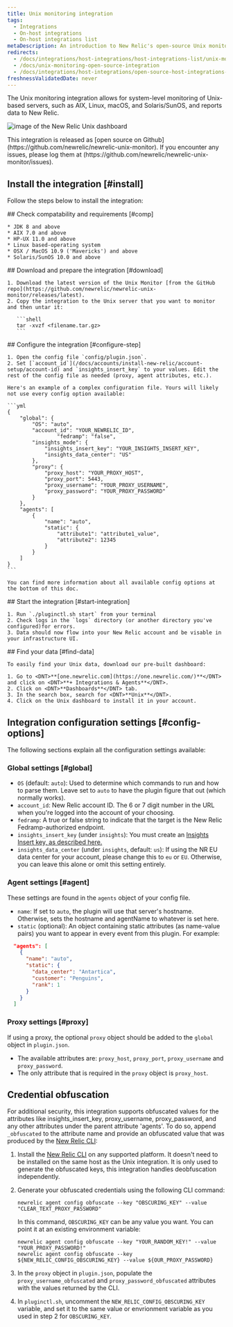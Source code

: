 ```yaml
---
title: Unix monitoring integration
tags:
  - Integrations
  - On-host integrations
  - On-host integrations list
metaDescription: An introduction to New Relic's open-source Unix monitoring integration.
redirects:
  - /docs/integrations/host-integrations/host-integrations-list/unix-monitoring-integration
  - /docs/unix-monitoring-open-source-integration
  - /docs/integrations/host-integrations/open-source-host-integrations-list/unix-monitoring-open-source-integration
freshnessValidatedDate: never
---
```


The Unix monitoring integration allows for system-level monitoring of Unix-based servers, such as AIX, Linux, macOS, and Solaris/SunOS, and reports data to New Relic.

<img
  title="unix"
  alt="image of the New Relic Unix dashboard"
  src="/images/infrastructure_screenshot-crop_unix-dashboard.webp"
/>

<Callout variant="tip">
  This integration is released as [open source on Github](https://github.com/newrelic/newrelic-unix-monitor). If you encounter any issues, please log them at (https://github.com/newrelic/newrelic-unix-monitor/issues).
</Callout>

## Install the integration [#install]

Follow the steps below to install the integration:

<Steps>
  <Step>
    ## Check compatability and requirements [#comp]

    * JDK 8 and above
    * AIX 7.0 and above
    * HP-UX 11.0 and above
    * Linux based-operating system
    * OSX / MacOS 10.9 ('Mavericks') and above
    * Solaris/SunOS 10.0 and above
  </Step>

  <Step>
    ## Download and prepare the integration [#download]

    1. Download the latest version of the Unix Monitor [from the GitHub repo](https://github.com/newrelic/newrelic-unix-monitor/releases/latest).
    2. Copy the integration to the Unix server that you want to monitor and then untar it:

       ```shell
       tar -xvzf <filename.tar.gz>
       ```
  </Step>

  <Step>
    ## Configure the integration [#configure-step]

    1. Open the config file `config/plugin.json`.
    2. Set [`account_id`](/docs/accounts/install-new-relic/account-setup/account-id) and `insights_insert_key` to your values. Edit the rest of the config file as needed (proxy, agent attributes, etc.).

    Here's an example of a complex configuration file. Yours will likely not use every config option available:

    ```yml
    {
        "global": {
            "OS": "auto",
            "account_id": "YOUR_NEWRELIC_ID",
                    "fedramp": "false",
            "insights_mode": {
                "insights_insert_key": "YOUR_INSIGHTS_INSERT_KEY",
                "insights_data_center": "US"
            },
            "proxy": {
                "proxy_host": "YOUR_PROXY_HOST",
                "proxy_port": 5443,
                "proxy_username": "YOUR_PROXY_USERNAME",
                "proxy_password": "YOUR_PROXY_PASSWORD"
            }
        },
        "agents": [
            {
                "name": "auto",
                "static": {
                    "attribute1": "attribute1_value",
                    "attribute2": 12345
                }
            }
        ]
    }
    ```

    You can find more information about all available config options at the bottom of this doc.
  </Step>

  <Step>
    ## Start the integration [#start-integration]

    1. Run `./pluginctl.sh start` from your terminal
    2. Check logs in the `logs` directory (or another directory you've configured)for errors.
    3. Data should now flow into your New Relic account and be visable in your infrastructure UI.
  </Step>

  <Step>
    ## Find your data [#find-data]

    To easily find your Unix data, download our pre-built dashboard:

    1. Go to <DNT>**[one.newrelic.com](https://one.newrelic.com/)**</DNT> and click on <DNT>**+ Integrations & Agents**</DNT>.
    2. Click on <DNT>**Dashboards**</DNT> tab.
    3. In the search box, search for <DNT>**Unix**</DNT>.
    4. Click on the Unix dashboard to install it in your account.
  </Step>
</Steps>

## Integration configuration settings [#config-options]

The following sections explain all the configuration settings available:

### Global settings [#global]

* `OS` (default: `auto`): Used to determine which commands to run and how to parse them. Leave set to `auto` to have the plugin figure that out (which normally works).
* `account_id`: New Relic account ID. The 6 or 7 digit number in the URL when you're logged into the account of your choosing.
* `fedramp`: A true or false string to indicate that the target is the New Relic Fedramp-authorized endpoint.
* `insights_insert_key` (under `insights`): You must create an [Insights Insert key, as described here.](/docs/insights/insights-data-sources/custom-data/insert-custom-events-insights-api#register)
* `insights_data_center` (under `insights`, default: `us`): If using the NR EU data center for your account, please change this to `eu` or `EU`. Otherwise, you can leave this alone or omit this setting entirely.

### Agent settings [#agent]

These settings are found in the `agents` object of your config file.

* `name`: If set to `auto`, the plugin will use that server's hostname. Otherwise, sets the hostname and agentName to whatever is set here.
* `static` (optional): An object containing static attributes (as name-value pairs) you want to appear in every event from this plugin. For example:

```json
  "agents": [
    {
      "name": "auto",
      "static": {
        "data_center": "Antartica",
        "customer": "Penguins",
        "rank": 1
      }
    }
  ]
```

### Proxy settings [#proxy]

If using a proxy, the optional `proxy` object should be added to the `global` object in `plugin.json`.

* The available attributes are: `proxy_host`, `proxy_port`, `proxy_username` and `proxy_password`.
* The only attribute that is required in the `proxy` object is `proxy_host`.

## Credential obfuscation

For additional security, this integration supports obfuscated values for the attributes like insights_insert_key, proxy_username, proxy_password, and any other attributes under the parent attribute 'agents'. To do so, append  `_obfuscated` to the attribute name and provide  an obfuscated value that was produced by the [New Relic CLI](https://github.com/newrelic/newrelic-cli):

1. Install the [New Relic CLI](https://github.com/newrelic/newrelic-cli#installation) on any supported platform. It doesn't need to be installed on the same host as the Unix integration. It is only used to generate the obfuscated keys, this integration handles deobfuscation independently.

2. Generate your obfuscated credentials using the following CLI command:

   ```
   newrelic agent config obfuscate --key "OBSCURING_KEY" --value "CLEAR_TEXT_PROXY_PASSWORD"
   ```

   In this command, `OBSCURING_KEY` can be any value you want. You can point it at an existing environment variable:

   ```
   newrelic agent config obfuscate --key "YOUR_RANDOM_KEY!" --value "YOUR_PROXY_PASSWORD!"
   newrelic agent config obfuscate --key ${NEW_RELIC_CONFIG_OBSCURING_KEY} --value ${OUR_PROXY_PASSWORD}
   ```

3. In the `proxy` object in `plugin.json`, populate the `proxy_username_obfuscated` and `proxy_password_obfuscated` attributes with the values returned by the CLI.

4. In `pluginctl.sh`, uncomment the `NEW_RELIC_CONFIG_OBSCURING_KEY` variable, and set it to the same value or envrionment variable as you used in step 2 for `OBSCURING_KEY`.
